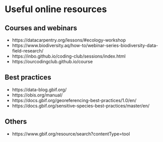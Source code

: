 # Useful online resources

## Courses and webinars

- https://datacarpentry.org/lessons/#ecology-workshop
- https://www.biodiversity.aq/how-to/webinar-series-biodiversity-data-field-research/  
- https://inbo.github.io/coding-club/sessions/index.html 
- https://ourcodingclub.github.io/course 


## Best practices

- https://data-blog.gbif.org/
- https://obis.org/manual/
- https://docs.gbif.org/georeferencing-best-practices/1.0/en/
- https://docs.gbif.org/sensitive-species-best-practices/master/en/ 

## Others

- https://www.gbif.org/resource/search?contentType=tool 